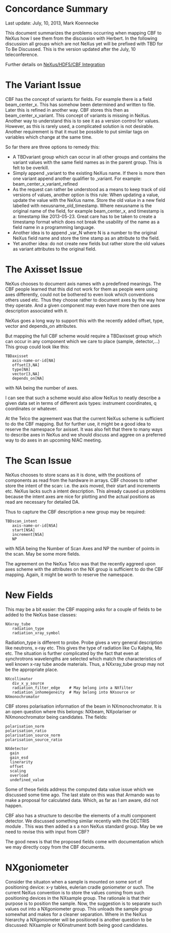 = Concordance Summary =


Last update: July, 10,  2013, Mark Koennecke

This document summarizes the problems occurring when mapping CBF to 
NeXus how I see them from the discussion with Herbert. In the following 
discussion all groups which are not NeXus yet will be prefixed with 
TBD for To Be Discussed. This is the version updated after the July, 10 
teleconference.

Further details on [https://sites.google.com/site/nexuscbf/ NeXus/HDF5/CBF Integration]

= The Variant Issue =


CBF has the concept of variants for fields. For example there is 
a field beam_center_x. This has somehow been determined and written 
to file. Later this is refined in another way. CBF stores this then 
as beam_center_x_variant. This concept of variants is missing in NeXus.
Another way to understand this is to see it as a version control for 
values. However, as this is rarely used, a complicated solution is not
desirable. Another requirement is that it must be possible to put similar tags 
on variables which change at the same time. 
 
So far there are three options to remedy this:

* A TBDvariant group which can occur in all other groups and contains the variant values with the same field names as in the parent group. This is felt to be overkill. 
* Simply append _variant to the existing NeXus name. If there is more then one variant append another qualifier to _variant. For example: beam_center_x_variant_refined
* As the request can rather be understood as  a means to keep track of old versions of values, another option is this rule: When updating a value, update the value with the NeXus name. Store the old value in a new field labelled with nexusname_old_timestamp. Where nexusname is the original name of the field, for example beam_center_x, and timestamp is a: timestamp like 2013-05-23. Great care has to be taken to create a timestamp format which does not break the usability of the name as a field name in a programming language. 
* Another idea is to append _var_N where N is a number to the original NeXus field name and store the time stamp as an attribute to the field. 
* Yet another idea: do not create new fields but rather store the old values as variant attributes to the original field. 


= The Axisset Issue =


NeXus chooses to document axis names with a predefined meanings. The 
CBF people learned that this did not work for them as people were using 
axes differently, could not be bothered to even look which conventions 
others used etc. Thus they choose rather to document axes by the 
way how they operate. And a given component may even have more then 
one axes description associated with it. 

NeXus goes a long way to support this with the recently added offset, type, 
vector and depends_on attributes. 

But mapping the full CBF scheme would require a TBDaxisset group which can 
occur in any component which we care to place (sample, detector,...) This 
group could look like this:

<pre>
TBDaxisset
   axis-name-or-id[NA]
   offset[3,NA]
   type[NA]
   vector[3,NA]
   depends_on[NA]
</pre>

with NA being the number of axes. 

I can see that such a scheme would also allow NeXus to neatly describe 
a given data set in terms of different axis types: instrument coordinates, 
q coordinates or whatever.

At the Telco the agreement was that the current NeXus scheme is sufficient 
to do the CBF mapping. But for further use, it might be a good idea to 
reserve the namespace for axisset. It was also felt that there to many 
ways to describe axes in NeXus and we should discuss and aggree on a 
preferred way to do axes in an upcoming NIAC meeting. 


= The Scan Issue =


NeXus chooses to store scans as it is done, with the positions of components
as read from the hardware in arrays. CBF chooses to rather store the intent 
of the scan: i.e. the axis moved, their start and increments etc. NeXus 
lacks such a intent description. This already caused us problems because the 
intent axes are nice for plotting and the actual positions as read are 
necessary for detailed DA. 

Thus to capture the CBF description a new group may be required:

<pre>
TBDscan_intent
   axis-name-or-id[NSA]
   start[NSA]
   increment[NSA]
   NP
</pre>

with NSA being the Number of Scan Axes and NP the number of points in 
the scan. May be some more fields. 

The agreement on the NeXus Telco was that the recently aggreed upon 
axes scheme with the attributes on the NX group is sufficient to do 
the CBF mapping. Again, it might be worth to reserve the namespace.

= New Fields =


This may be a bit easier: the CBF mapping asks for a couple of fields to 
be added to the NeXus base classes:

<pre>
NXxray_tube
   radiation_type         
   radiation_xray_symbol
</pre>

Radiation_type is different to probe. Probe gives a very general description 
like neutrons, x-ray etc.  This gives the type of radiation like Cu Kalpha, 
Mo etc. The situation is further complicated by the fact that even at 
synchrotrons wavelengths are selected which match the characteristics of 
well known x-ray tube anode materials. Thus, a NXxray_tube group may not 
be the appropriate place. 
     



<pre>
NXcollimator
   div_x_y_source
   radiation_filter_edge    # May belong into a NXfilter
   radiation_inhomegeneity  # May belong into NXsource or NXmonochromator
</pre>
  

CBF stores polarisation information of the beam in NXmonochromator. 
It is an open question where this belongs: NXbeam, NXpolariser or 
NXmonochromator being candidates. The fields:

<pre>
polarisation_norm
polarisation_ratio
polarisation_source_norm
polarisation_source_ratio
</pre>

<pre>
NXdetector
  gain
  gain_esd
  linerarity
  offset
  scaling
  overload
  undefined_value
</pre>

Some of these fields address the computed data value issue which we 
discussed some time ago. The last state on this was that Armando was 
to make a proposal for calculated data. Which, as far as I am aware, 
did not happen.   


CBF also has a structure to describe the elements of a multi component 
detector. We discussed something similar recently with the DECTRIS module
. This was then added a s a non NeXus standard group. May be we need to 
revise this with input from CBF?
   
The good news is that the proposed fields come with documentation which we 
may directly copy from the CBF documents. 


= NXgoniometer =


Consider the situaton when a sample is mounted on some sort of positioning 
device: x-y tables, eulerian cradle goniometer or such. The current NeXus 
convention is to store the values coming from such positioning devices in 
the NXsample group.  The rationale is that their purpose is to position 
the sample. Now, the suggestion is to separate such values out into a 
NXgoniometer group. This unloads the sample group somewhat and makes for 
a cleaner separation.  Where in the NeXus hierarchy a NXgoniometer will 
be positioned is another question to be discussed: NXsample or NXinstrument 
both being good candidates.